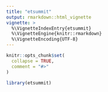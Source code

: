 ```yaml
---
title: "etsummit"
output: rmarkdown::html_vignette
vignette: >
  %\VignetteIndexEntry{etsummit}
  %\VignetteEngine{knitr::rmarkdown}
  %\VignetteEncoding{UTF-8}
---
```


```r
knitr::opts_chunk$set(
  collapse = TRUE,
  comment = "#>"
)
```

```r
library(etsummit)
```
